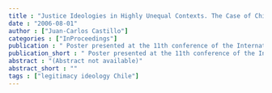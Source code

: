 ```yaml
---
title : "Justice Ideologies in Highly Unequal Contexts. The Case of Chile in Comparative Perspective"
date : "2006-08-01"
author : ["Juan-Carlos Castillo"]
categories : ["InProceedings"]
publication : " Poster presented at the 11th conference of the International Society for Justice Research. Berlin: Humboldt University"
publication_short : " Poster presented at the 11th conference of the International Society for Justice Research. Berlin: Humboldt University"
abstract : "(Abstract not available)"
abstract_short : ""
tags : ["legitimacy ideology Chile"]
---
```

